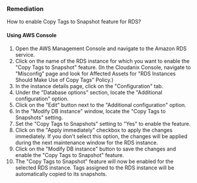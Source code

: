 ### Remediation

How to enable Copy Tags to Snapshot feature for RDS?

#### Using AWS Console

1. Open the AWS Management Console and navigate to the Amazon RDS service.
2. Click on the name of the RDS instance for which you want to enable the "Copy Tags to Snapshot" feature.
    (In the Cloudanix Console, navigate to "Misconfig" page and look for Affected Assets for "RDS Instances Should Make Use of Copy Tags" Policy.)
3. In the instance details page, click on the "Configuration" tab.
4. Under the "Database options" section, locate the "Additional configuration" option.
5. Click on the "Edit" button next to the "Additional configuration" option.
6. In the "Modify DB instance" window, locate the "Copy Tags to Snapshots" setting.
7. Set the "Copy Tags to Snapshots" setting to "Yes" to enable the feature.
8. Click on the "Apply immediately" checkbox to apply the changes immediately. If you don't select this option, the changes will be applied during the next maintenance window for the RDS instance.
9. Click on the "Modify DB instance" button to save the changes and enable the "Copy Tags to Snapshot" feature.
10. The "Copy Tags to Snapshot" feature will now be enabled for the selected RDS instance. Tags assigned to the RDS instance will be automatically copied to its snapshots.

